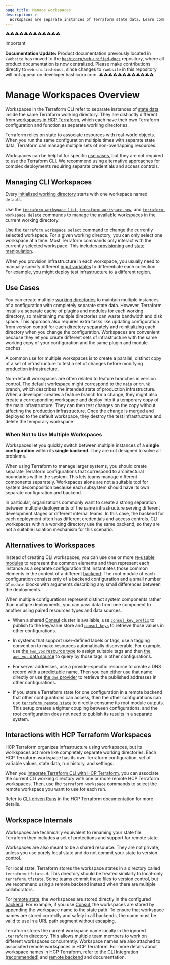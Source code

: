```yaml
---
page_title: Manage workspaces
description: >-
  Workspaces are separate instances of Terraform state data. Learn commands for managing workspaces.
---
```


⚠️⚠️⚠️⚠️⚠️⚠️⚠️⚠️⚠️⚠️⚠️⚠️
> [!IMPORTANT]  
> **Documentation Update:** Product documentation previously located in `/website` has moved to the [`hashicorp/web-unified-docs`](https://github.com/hashicorp/web-unified-docs) repository, where all product documentation is now centralized. Please make contributions directly to `web-unified-docs`, since changes to `/website` in this repository will not appear on developer.hashicorp.com.
⚠️⚠️⚠️⚠️⚠️⚠️⚠️⚠️⚠️⚠️⚠️⚠️


# Manage Workspaces Overview

Workspaces in the Terraform CLI refer to separate instances of [state data](/terraform/language/state) inside the same Terraform working directory. They are distinctly different from [workspaces in HCP Terraform](/terraform/cloud-docs/workspaces), which each have their own Terraform configuration and function as separate working directories.

Terraform relies on state to associate resources with real-world objects. When you run the same configuration multiple times with separate state data, Terraform can manage multiple sets of non-overlapping resources.

Workspaces can be helpful for specific [use cases](#use-cases), but they are not required to use the Terraform CLI. We recommend using [alternative approaches](#alternatives-to-workspaces) for complex deployments requiring separate credentials and access controls.


## Managing CLI Workspaces

Every [initialized working directory](/terraform/cli/init) starts with one workspace named `default`.

Use the [`terraform workspace list`](/terraform/cli/commands/workspace/list), [`terraform workspace new`](/terraform/cli/commands/workspace/new), and [`terraform workspace delete`](/terraform/cli/commands/workspace/delete) commands to manage the available workspaces in the current working directory.

Use [the `terraform workspace select` command](/terraform/cli/commands/workspace/select) to change the currently selected workspace. For a given working directory, you can only select one workspace at a time. Most Terraform commands only interact with the currently selected workspace. This includes [provisioning](/terraform/cli/run) and [state manipulation](/terraform/cli/state).

When you provision infrastructure in each workspace, you usually need to manually specify different [input variables](/terraform/language/values/variables) to differentiate each collection. For example, you might deploy test infrastructure to a different region.


## Use Cases

You can create multiple [working directories](/terraform/cli/init) to maintain multiple instances of a configuration with completely separate state data. However, Terraform installs a separate cache of plugins and modules for each working directory, so maintaining multiple directories can waste bandwidth and disk space. This approach also requires extra tasks like updating configuration from version control for each directory separately and reinitializing each directory when you change the configuration. Workspaces are convenient because they let you create different sets of infrastructure with the same working copy of your configuration and the same plugin and module caches.

A common use for multiple workspaces is to create a parallel, distinct copy of
a set of infrastructure to test a set of changes before modifying production infrastructure.

Non-default workspaces are often related to feature branches in version control.
The default workspace might correspond to the `main` or `trunk` branch, which describes the intended state of production infrastructure. When a developer creates a feature branch for a change, they might also create a corresponding workspace and deploy into it a temporary copy of the main infrastructure. They can then test changes on the copy without affecting the production infrastructure. Once the change is merged and deployed to the default workspace, they destroy the test infrastructure and delete the temporary workspace.


### When Not to Use Multiple Workspaces

Workspaces let you quickly switch between multiple instances of a **single configuration** within its **single backend**. They are not designed to solve all problems.

When using Terraform to manage larger systems, you should create separate Terraform configurations that correspond to architectural boundaries within the system. This lets teams manage different components separately. Workspaces alone are not a suitable tool for system decomposition because each subsystem should have its own separate configuration and backend.

In particular, organizations commonly want to create a strong separation
between multiple deployments of the same infrastructure serving different
development stages or different internal teams. In this case, the backend for each deployment often has different credentials and access controls. CLI workspaces within a working directory use the same backend, so they are not a suitable isolation mechanism for this scenario.

## Alternatives to Workspaces

Instead of creating CLI workspaces, you can use one or more [re-usable modules](/terraform/language/modules/develop) to represent the common elements and then represent each instance as a separate configuration that instantiates those common elements in the context of a different [backend](/terraform/language/backend). The root module of each configuration consists only of a backend configuration and a small number of `module` blocks with arguments describing any small differences between the deployments.

When multiple configurations represent distinct system components rather than multiple deployments, you can pass data from one component to another using paired resources types and data sources.

- When a shared [Consul](https://www.consul.io/) cluster is available, use [`consul_key_prefix`](https://registry.terraform.io/providers/hashicorp/consul/latest/docs/resources/key_prefix) to publish to the key/value store and [`consul_keys`](https://registry.terraform.io/providers/hashicorp/consul/latest/docs/data-sources/keys) to retrieve those values in other configurations.

- In systems that support user-defined labels or tags, use a tagging convention to make resources automatically discoverable. For example, use [the `aws_vpc` resource type](https://registry.terraform.io/providers/hashicorp/aws/latest/docs/resources/vpc) to assign suitable tags and then [the `aws_vpc` data source](https://registry.terraform.io/providers/hashicorp/aws/latest/docs/data-sources/vpc) to query by those tags in other configurations.

- For server addresses, use a provider-specific resource to create a DNS record with a predictable name. Then you can either use that name directly or use [the `dns` provider](https://registry.terraform.io/providers/hashicorp/dns/latest/docs) to retrieve the published addresses in other configurations.

- If you store a Terraform state for one configuration in a remote backend that other configurations can access, then the other configurations can use [`terraform_remote_state`](/terraform/language/state/remote-state-data) to directly consume its root module outputs. This setup creates a tighter coupling between configurations, and the root configuration does not need to publish its results in a separate system.


## Interactions with HCP Terraform Workspaces

HCP Terraform organizes infrastructure using workspaces, but its workspaces
act more like completely separate working directories. Each HCP Terraform
workspace has its own Terraform configuration, set of variable values, state
data, run history, and settings.

When you [integrate Terraform CLI with HCP Terraform](/terraform/cli/cloud), you can associate the current CLI working directory with one or more remote HCP Terraform workspaces. Then, use the `terraform workspace` commands to select the remote workspace you want to use for each run.

Refer to [CLI-driven Runs](/terraform/cloud-docs/run/cli) in the HCP Terraform documentation for more details.


## Workspace Internals

Workspaces are technically equivalent to renaming your state file. Terraform then includes a set of protections and support for remote state.

Workspaces are also meant to be a shared resource. They are not private, unless you use purely local state and do not commit your state to version control.

For local state, Terraform stores the workspace states in a directory called `terraform.tfstate.d`. This directory should be treated similarly to local-only `terraform.tfstate`. Some teams commit these files to version control, but we recommend using a remote backend instead when there are multiple collaborators.

For [remote state](/terraform/language/state/remote), the workspaces are stored directly in the configured [backend](/terraform/language/backend). For example, if you use [Consul](/terraform/language/backend/consul), the workspaces are stored by appending the workspace name to the state path. To ensure that workspace names are stored correctly and safely in all backends, the name must be valid to use in a URL path segment without escaping.

Terraform stores the current workspace name locally in the ignored `.terraform` directory. This allows multiple team members to work on different workspaces concurrently. Workspace names are also attached to associated remote workspaces in HCP Terraform. For more details about workspace names in HCP Terraform, refer to the [CLI Integration (recommended)](/terraform/cli/cloud/settings#arguments) and [remote backend](/terraform/language/backend/remote#workspaces) and  documentation.
